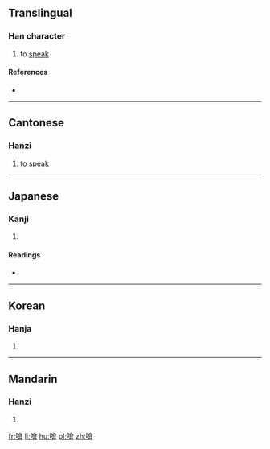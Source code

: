 ==Translingual==

===Han character===
{{Han char|rn=30|rad=口|as=09|sn=12|four=6804<sub>6</sub>|canj=口人口廿 (RORT)|ids=⿰[[口]][[弇]]}}

# {{context|Cantonese|lang=mul}} to [[speak]]

====References====
* {{Han ref|kx=0197.040|dkj=03889|dj=0418.240|hdz=10658.010|uh=557D|ud=21885|bh=D875|bd=55413}}

----

==Cantonese==

===Hanzi===
{{yue-hanzi|jyut=[[am1]], [[ngam4]], [[ngap1]]|y=am1, ngam4, ngap1}}

# to [[speak]]

----

==Japanese==

===Kanji===
{{ja-kanji|grade=|rs=口09}}

# {{defn|lang=ja|sort=口09}}

====Readings====
* {{ja-readings|on=[[がん]] (gan), [[ごん]] (gon)|kun=[[いびき]] (ibiki), [[とじる]] (tojiru)}}

----

==Korean==

===Hanja===
{{ko-hanja|hangeul=암|rv=am|mr=am}}

# {{defn|lang=ko|sort=口09}}

----

==Mandarin==

===Hanzi===
{{cmn-hanzi|pin=[[án]] ([[an2]])|wg=an<sup>2</sup>}}

# {{defn|lang=cmn|sort=口09}}

[[fr:啽]]
[[li:啽]]
[[hu:啽]]
[[pl:啽]]
[[zh:啽]]